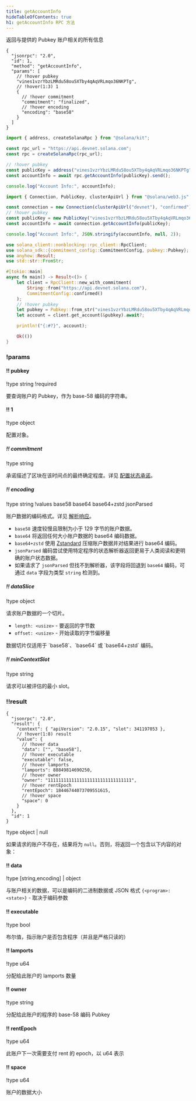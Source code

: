```yaml
---
title: getAccountInfo
hideTableOfContents: true
h1: getAccountInfo RPC 方法
---
```


返回与提供的 Pubkey 账户相关的所有信息

<APIMethod>

```jsonc !!request curl
{
  "jsonrpc": "2.0",
  "id": 1,
  "method": "getAccountInfo",
  "params": [
    // !hover pubkey
    "vines1vzrYbzLMRdu58ou5XTby4qAqVRLmqo36NKPTg",
    // !hover(1:3) 1
    {
      // !hover commitment
      "commitment": "finalized",
      // !hover encoding
      "encoding": "base58"
    }
  ]
}
```

```ts !!request title="Kit"
import { address, createSolanaRpc } from "@solana/kit";

const rpc_url = "https://api.devnet.solana.com";
const rpc = createSolanaRpc(rpc_url);

// !hover pubkey
const publicKey = address("vines1vzrYbzLMRdu58ou5XTby4qAqVRLmqo36NKPTg");
const accountInfo = await rpc.getAccountInfo(publicKey).send();

console.log("Account Info:", accountInfo);
```

```ts !!request title="web3.js"
import { Connection, PublicKey, clusterApiUrl } from "@solana/web3.js";

const connection = new Connection(clusterApiUrl("devnet"), "confirmed");
// !hover pubkey
const publicKey = new PublicKey("vines1vzrYbzLMRdu58ou5XTby4qAqVRLmqo36NKPTg");
const accountInfo = await connection.getAccountInfo(publicKey);

console.log("Account Info:", JSON.stringify(accountInfo, null, 2));
```

```rs !!request title="Rust"
use solana_client::nonblocking::rpc_client::RpcClient;
use solana_sdk::{commitment_config::CommitmentConfig, pubkey::Pubkey};
use anyhow::Result;
use std::str::FromStr;

#[tokio::main]
async fn main() -> Result<()> {
    let client = RpcClient::new_with_commitment(
        String::from("https://api.devnet.solana.com"),
        CommitmentConfig::confirmed()
    );
    // !hover pubkey
    let pubkey = Pubkey::from_str("vines1vzrYbzLMRdu58ou5XTby4qAqVRLmqo36NKPTg")?;
    let account = client.get_account(&pubkey).await?;

    println!("{:#?}", account);

    Ok(())
}
```

### !params

#### !! pubkey

!type string !required

要查询账户的 Pubkey，作为 base-58 编码的字符串。

#### !! 1

!type object

配置对象。

##### !! commitment

!type string

承诺描述了区块在该时间点的最终确定程度。详见
[配置状态承诺](/docs/rpc#configuring-state-commitment)。

##### !! encoding

!type string !values base58 base64 base64+zstd jsonParsed

账户数据的编码格式。详见 [解析响应](/docs/rpc#parsed-responses)。

- `base58` 速度较慢且限制为小于 129 字节的账户数据。
- `base64` 将返回任何大小账户数据的 base64 编码数据。
- `base64+zstd` 使用 [Zstandard](https://facebook.github.io/zstd/)
  压缩账户数据并对结果进行 base64 编码。
- `jsonParsed`
  编码尝试使用特定程序的状态解析器返回更易于人类阅读和更明确的账户状态数据。
- 如果请求了 `jsonParsed` 但找不到解析器，该字段将回退到 `base64` 编码，可通过
  `data` 字段为类型 `string` 检测到。

##### !! dataSlice

!type object

请求账户数据的一个切片。

- `length: <usize>` - 要返回的字节数
- `offset: <usize>` - 开始读取的字节偏移量

<Callout type="info">
  数据切片仅适用于 `base58`、`base64` 或 `base64+zstd` 编码。
</Callout>

##### !! minContextSlot

!type string

请求可以被评估的最小 slot。

### !!result

```jsonc !response
{
  "jsonrpc": "2.0",
  "result": {
    "context": { "apiVersion": "2.0.15", "slot": 341197053 },
    // !hover(1:8) result
    "value": {
      // !hover data
      "data": ["", "base58"],
      // !hover executable
      "executable": false,
      // !hover lamports
      "lamports": 88849814690250,
      // !hover owner
      "owner": "11111111111111111111111111111111",
      // !hover rentEpoch
      "rentEpoch": 18446744073709551615,
      // !hover space
      "space": 0
    }
  },
  "id": 1
}
```

!type object | null

如果请求的账户不存在，结果将为 `null`。否则，将返回一个包含以下内容的对象：

#### !! data

!type \[string,encoding\] | object

与账户相关的数据，可以是编码的二进制数据或 JSON 格式
`{<program>: <state>}` - 取决于编码参数

#### !! executable

!type bool

布尔值，指示账户是否包含程序（并且是严格只读的）

#### !! lamports

!type u64

分配给此账户的 lamports 数量

#### !! owner

!type string

分配给此账户的程序的 base-58 编码 Pubkey

#### !! rentEpoch

!type u64

此账户下一次需要支付 rent 的 epoch，以 u64 表示

#### !! space

!type u64

账户的数据大小

</APIMethod>
